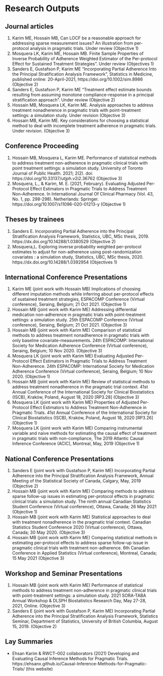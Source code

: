 # Research Outputs

## Journal articles {-}

1.	Karim ME, Hossain MB, Can LOCF be a reasonable approach for addressing sparse measurement issues? An illustration from per-protocol analysis in pragmatic trials. Under review (Objective 1)
2.	Mosquera LK, Karim ME, Hossain MB. Finite Sample Properties of Inverse Probability of Adherence Weighted Estimator of the Per-protocol Effect for Sustained Treatment Strategies”. Under review (Objectives 1)
3.	Sanders E, Gustafson P, Karim ME “Incorporating Partial Adherence Into the Principal Stratification Analysis Framework”, Statistics in Medicine, published online: 20-April-2021, https://doi.org/10.1002/sim.8986 (Objective 2)
4.	Sanders E, Gustafson P, Karim ME “Treatment effect estimate bounds resulting from assuming monotone compliance-response in a principal stratification approach”. Under review (Objective 2)
5.	Hossain MB, Mosquera LK, Karim ME. Analysis approaches to address treatment nonadherence in pragmatic trials with point-treatment settings: a simulation study. Under revision (Objective 3)
6.	Hossain MB, Karim ME. Key considerations for choosing a statistical method to deal with incomplete treatment adherence in pragmatic trials. Under revision. (Objective 3)


## Conference Proceeding {-}

1.	Hossain MB, Mosquera L, Karim ME. Performance of statistical methods to address treatment non-adherence in pragmatic clinical trials with point treatment settings: a simulation study. University of Toronto Journal of Public Health. 2021; 2(2). doi: https://doi.org/10.33137/utjph.v2i2.36762 (Objective 3)
2.	Mosquera, L., & Karim, M. E. (2021, February). Evaluating Adjusted Per-Protocol Effect Estimators in Pragmatic Trials to Address Treatment Non-Adherence. In International Journal Of Clinical Pharmacy (Vol. 43, No. 1, pp. 298-298). Netherlands: Springer. https://doi.org/10.1007/s11096-020-01213-y (Objective 1)

## Theses by trainees {-}

1.	Sanders E. Incorporating Partial Adherence into the Principal Stratification Analysis Framework, Statistics, UBC, MSc thesis, 2019. https://dx.doi.org/10.14288/1.0380529 (Objective 2)
2.	Mosquera,L. Exploring inverse probability weighted per-protocol estimates to adjust for non-adherence using post-randomization covariates : a simulation study, Statistics, UBC, MSc thesis, 2020. https://dx.doi.org/10.14288/1.0392954 (Objectives 1)


## International Conference Presentations {-}

1.	Karim ME (joint work with Hossain MB) Implications of choosing different imputation methods while inferring about per-protocol effects of sustained treatment strategies, ESPACOMP Conference (Virtual conference), Seraing, Belgium; 21 Oct 2021. (Objective 1)
2.	Hossain MB (joint work with Karim ME) Addressing differential medication non-adherence in pragmatic trials with point-treatment settings: a simulation study. 25th ESPACOMP Conference (Virtual conference), Seraing, Belgium; 21 Oct 2021. (Objective 3)
3.	Hossain MB (joint work with Karim ME) Comparison of statistical methods to address treatment nonadherence in pragmatic trials with only baseline covariate-measurements. 24th ESPACOMP: International Society for Medication Adherence Conference (Virtual conference), Seraing, Belgium; 10 Nov 2020. (Objective 3)
4.	Mosquera LK (joint work with Karim ME) Evaluating Adjusted Per-Protocol Effect Estimators in Pragmatic Trials to Address Treatment Non-Adherence. 24th ESPACOMP: International Society for Medication Adherence Conference (Virtual conference), Seraing, Belgium; 10 Nov 2020. (Objective 1)
5.	Hossain MB (joint work with Karim ME) Review of statistical methods to address treatment nonadherence in the pragmatic trial context. 41st Annual Conference of the International Society for Clinical Biostatistics (ISCB), Kraków, Poland, August 18, 2020 [RP3.28] (Objective 3)
6.	Mosquera LK (joint work with Karim ME) Properties of Adjusted Per-Protocol Effect Estimators to Address Treatment Non-Adherence in Pragmatic Trials. 41st Annual Conference of the International Society for Clinical Biostatistics (ISCB), Kraków, Poland, August 18, 2020 [RP3.26] (Objective 1)
7.  Mosquera LK (joint work with Karim ME) Comparing instrumental variable and naive methods for estimating the causal effect of treatment in pragmatic trials with non-compliance, The 2019 Atlantic Causal Inference Conference (ACIC), Montreal, May, 2019 (Objective 1)


## National Conference Presentations {-}

1.	Sanders E (joint work with Gustafson P, Karim ME) Incorporating Partial Adherence into the Principal Stratification Analysis Framework, Annual Meeting of the Statistical Society of Canada, Calgary, May, 2019 (Objective 2)
2.	Hossain MB (joint work with Karim ME) Comparing methods to address sparse follow-up issues in estimating per-protocol effects in pragmatic clinical trials: a simulation study. The ninth annual Canadian Statistics Student Conference (Virtual conference), Ottawa, Canada; 26 May 2021 (Objective 1)
3.	Hossain MB (joint work with Karim ME) Statistical approaches to deal with treatment nonadherence in the pragmatic trial context. Canadian Statistics Student Conference 2020 (Virtual conference), Ottawa, Canada; 30 May 2020. (Objective 3) 
4.	Hossain MB (joint work with Karim ME) Comparing statistical methods in estimating per-protocol effects to address sparse follow-up issue in pragmatic clinical trials with treatment non-adherence. 6th Canadian Conference in Applied Statistics (Virtual conference), Montreal, Canada; 15 May 2021 (Objective 3)


## Workshop and Seminar Presentations {-}

1.	Hossain MB (joint work with Karim ME) Performance of statistical methods to address treatment non-adherence in pragmatic clinical trials with point-treatment settings: a simulation study. 2021 SORA-TABA Annual Workshop & DLSPH Biostatistics Research Day, May 27-28, 2021, Online. (Objective 3)
2.	Sanders E (joint work with Gustafson P, Karim ME) Incorporating Partial Adherence into the Principal Stratification Analysis Framework, Statistics Seminar, Department of Statistics, University of British Columbia, August 15, 2019. (Objective 2)


## Lay Summaries {-}

-	Ehsan Karim & RWCT–002 collaborators (2021) Developing and Evaluating Causal Inference Methods for Pragmatic Trials. https://ehsanx.github.io/Causal-Inference-Methods-for-Pragmatic-Trials/   (this website)

